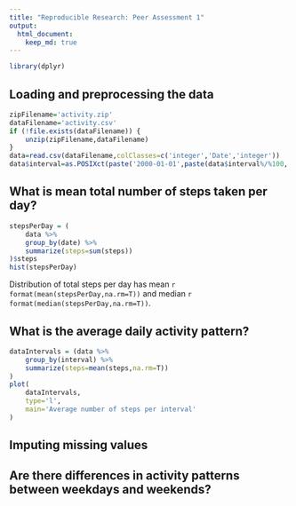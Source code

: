 ```yaml
---
title: "Reproducible Research: Peer Assessment 1"
output: 
  html_document:
    keep_md: true
---
```


```r
library(dplyr)
```

## Loading and preprocessing the data

```r
zipFilename='activity.zip'
dataFilename='activity.csv'
if (!file.exists(dataFilename)) {
	unzip(zipFilename,dataFilename)
}
data=read.csv(dataFilename,colClasses=c('integer','Date','integer'))
data$interval=as.POSIXct(paste('2000-01-01',paste(data$interval%/%100, data$interval%%100, 0, sep=':')))
```


## What is mean total number of steps taken per day?

```r
stepsPerDay = (
	data %>% 
	group_by(date) %>% 
	summarize(steps=sum(steps))
)$steps
hist(stepsPerDay)
```

Distribution of total steps per day has mean `r format(mean(stepsPerDay,na.rm=T))` and median `r format(median(stepsPerDay,na.rm=T))`.


## What is the average daily activity pattern?

```r
dataIntervals = (data %>%
	group_by(interval) %>%
	summarize(steps=mean(steps,na.rm=T))
)
plot(
	dataIntervals,
	type='l',
	main='Average number of steps per interval'
)
```


## Imputing missing values



## Are there differences in activity patterns between weekdays and weekends?
